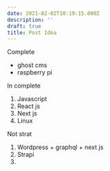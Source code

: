 ```yaml
---
date: 2021-02-02T10:19:15.000Z
description: ''
draft: true
title: Post Idea
---
```


Complete

- ghost cms
- raspberry pi

In complete

1. Javascript
2. React js
3. Next js
4. Linux

Not strat

1. Wordpress + graphql + next js
2. Strapi
3.

